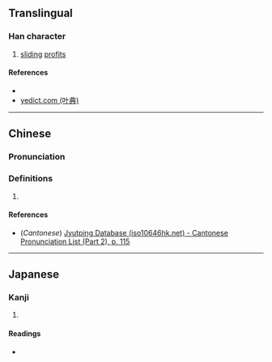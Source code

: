 {{character info/new}}
==Translingual==

===Han character===
{{Han char|rn=64|rad=手|as=08|sn=11|four=55032|canj=QLE|ids=⿰扌隶}}

# [[sliding]] [[profit]]s

====References====
* {{Han ref|kx=0435.250|dkj=12217|hdz=31908.020|uh=6378|ud=25464|bh=D5A1|bd=54689}}
* [http://yedict.com/htm/63/6378.htm yedict.com (叶典)]

----

==Chinese==
{{zh-forms}}

===Pronunciation===
{{zh-pron
|m=tū
|c=teot1
|mc=
|oc=
|ma=
|cat=n
}}

===Definitions===
{{zh-hanzi}}

# {{rfdef|lang=zh}}

====References====
* (''Cantonese'') [http://www.iso10646hk.net/jp/document/download.jsp Jyutping Database (iso10646hk.net) - Cantonese Pronunciation List (Part 2), p. 115]

----

==Japanese==

===Kanji===
{{ja-kanji|grade=|rs=手08}}

# {{defn|lang=ja|sort=手08}}

====Readings====
* {{ja-readings|on=[[とつ]] (totsu), [[とち]] (tochi)|kun=[[なめらか]] (nameraka)}}